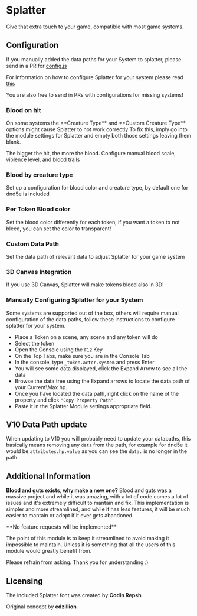 
# Splatter

Give that extra touch to your game, compatible with most game systems.

## Configuration

<ImageButBetter
  src='/../public/images/Splatter/Splatteronhit.png'
  alt='Token Bleeding from a hit'
  width={2000}
  height={2000}
  className={styles.wikiimage}
/>

If you manually added the data paths for your System to splatter, please
send in a PR for
[config.js](https://github.com/theripper93/Splatter/blob/main/scripts/config.js)

For information on how to configure Splatter for your system please read
[this](https://github.com/theripper93/Splatter/blob/main/CONFIGURATIONS.MD)

You are also free to send in PRs with configurations for missing
systems\!

### Blood on hit

<Callout type='warning' emoji='⚠️'>
  On some systems the **Creature Type** and **Custom Creature Type** options
  might cause Splatter to not work correctly To fix this, imply go into the
  module settings for Splatter and empty both those settings leaving them blank.
</Callout>

<ImageButBetter
  src='/../public/images/Splatter/Splatterbloodsheet.png'
  alt='Customize Blood Color per token'
  width={2000}
  height={2000}
  className={styles.wikiimage}
/>
The bigger the hit, the more the blood. Configure manual blood scale, violence level,
and blood trails

### Blood by creature type

Set up a configuration for blood color and creature type, by default one
for dnd5e is included

### Per Token Blood color

<ImageButBetter
  src='/../public/images/Splatter/Splatterdatapath.png'
  alt='Data Path settings'
  width={2000}
  height={2000}
  className={styles.wikiimage}
/>
Set the blood color differently for each token, if you want a token to not bleed,
you can set the color to transparent\!

### Custom Data Path

Set the data path of relevant data to adjust Splatter for your game
system

### 3D Canvas Integration

If you use 3D Canvas, Splatter will make tokens bleed also in 3D\!

### Manually Configuring Splatter for your System

Some systems are supported out of the box, others will require manual
configuration of the data paths, follow these instructions to configure
splatter for your system.

- Place a Token on a scene, any scene and any token will do
- Select the token
- Open the Console using the `F12` Key
- On the Top Tabs, make sure you are in the Console Tab
- In the console, type `_token.actor.system` and press Enter
- You will see some data displayed, click the Expand Arrow to see all
  the data
- Browse the data tree using the Expand arrows to locate the data path
  of your Current\\Max hp.
- Once you have located the data path, right click on the name of the
  property and click `"Copy Property Path"`.
- Paste it in the Splatter Module settings appropriate field.

## V10 Data Path update

When updating to V10 you will probably need
to update your datapaths, this basically means removing any `data` from
the path, for example for dnd5e it would be `attributes.hp.value` as you
can see the `data.` is no longer in the path.

<ImageButBetter
  src='/../public/images/Splatter/Splatterbloodsheet.png'
  alt='Creature Type Blood Color Macro'
  width={2000}
  height={2000}
  className={styles.wikiimage}
/>

## Additional Information

**Blood and guts exists, why make a new one?**
Blood and guts was a massive project and while it was amazing, with a lot of code comes a lot of issues and it's extremely difficult to mantain and fix.
This implementation is simpler and more streamlined, and while it has less features, it will be much easier to mantain or adopt if it ever gets abandoned.

<Callout type='info' emoji='ℹ️'>
  **No feature requests will be implemented**
</Callout>

The point of this module is to keep it streamlined to avoid making it impossible to maintain. Unless it is something that all the users of this module would greatly benefit from.

Please refrain from asking. Thank you for understanding :)

## Licensing

The included Splatter font was created by **Codin Repsh**

Original concept by **edzillion**

